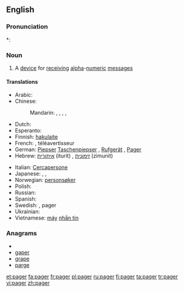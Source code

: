 ==English==

===Pronunciation===
*: {{rhymes|eɪdʒə(r)}}

===Noun===
{{en-noun}}

# A [[device]] for [[receive|receiving]] [[alpha]]-[[numeric]] [[message]]s

====Translations====
{{trans-top|device}}
* Arabic: {{t|ar|بيجر|m|tr=beyjer, peyjer}}
* Chinese:
*: Mandarin: {{t|cmn|呼叫器|tr=hūjiàoqì|sc=Hani}},  {{t-|cmn|BB機|sc=Hani}},  {{t-|cmn|BB机|tr=bībī-jī|sc=Hani}}, {{t-|cmn|BP機|sc=Hani}},  {{t-|cmn|BP机|tr=bīpī-jī|sc=Hani}}
* Dutch: {{t-|nl|bieper}}
* Esperanto: {{t|eo|poŝmesaĝilo|xs=Esperanto}}
* Finnish: [[hakulaite]]
* French: {{t+|fr|bip|m}}, téléavertisseur
* German: [[Piepser]] {{m}} [[Taschenpiepser]] {{m}}, [[Rufgerät]] {{n}}, [[Pager]] {{m}}
* Hebrew: [[איתורית]] (iturít) {{f}}, [[זימונית]] (zimunít) {{f}}
{{trans-mid}}
* Italian: [[Cercapersone]] {{m}}
* Japanese: {{t-|ja|ポケットベル|tr=pokettoberu}},  {{t|ja|ポケベル|tr=pokeberu}},  {{t|ja|ページャ|tr=pēja}}
* Norwegian: [[personsøker]] {{m}}
* Polish: {{l|pl|pager}} {{m}}
* Russian: {{t+|ru|пейджер|m|tr=péjdžer}}
* Spanish: {{t|es|buscapersonas|m}}
* Swedish: {{t|sv|personsökare}}, pager
* Ukrainian: {{t-|uk|пейджер|m|tr=péjdžer|xs=Ukrainian}}
* Vietnamese: [[máy]] [[nhắn tin]]
{{trans-bottom}}

===Anagrams===
* {{alphagram|aegpr}}
* [[gaper#English|gaper]]
* [[grape#English|grape]]
* [[parge#English|parge]]

[[et:pager]]
[[fa:pager]]
[[fr:pager]]
[[pl:pager]]
[[ru:pager]]
[[fi:pager]]
[[ta:pager]]
[[tr:pager]]
[[vi:pager]]
[[zh:pager]]